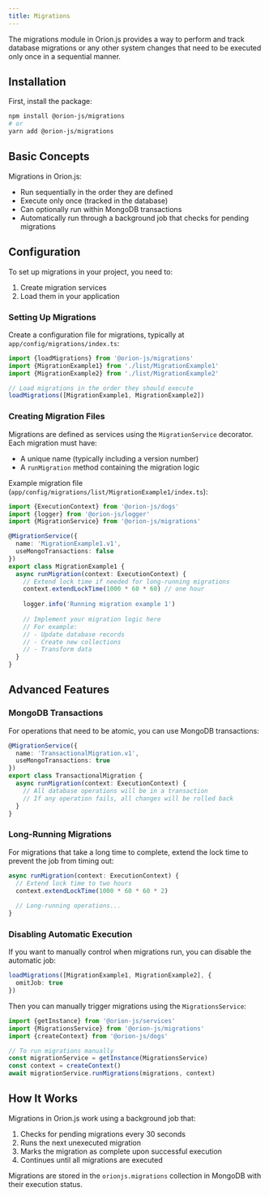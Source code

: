 ```yaml
---
title: Migrations
---
```


The migrations module in Orion.js provides a way to perform and track database migrations or any other system changes that need to be executed only once in a sequential manner.

## Installation

First, install the package:

```bash
npm install @orion-js/migrations
# or
yarn add @orion-js/migrations
```

## Basic Concepts

Migrations in Orion.js:

- Run sequentially in the order they are defined
- Execute only once (tracked in the database)
- Can optionally run within MongoDB transactions
- Automatically run through a background job that checks for pending migrations

## Configuration

To set up migrations in your project, you need to:

1. Create migration services
2. Load them in your application

### Setting Up Migrations

Create a configuration file for migrations, typically at `app/config/migrations/index.ts`:

```typescript
import {loadMigrations} from '@orion-js/migrations'
import {MigrationExample1} from './list/MigrationExample1'
import {MigrationExample2} from './list/MigrationExample2'

// Load migrations in the order they should execute
loadMigrations([MigrationExample1, MigrationExample2])
```

### Creating Migration Files

Migrations are defined as services using the `MigrationService` decorator. Each migration must have:

- A unique name (typically including a version number)
- A `runMigration` method containing the migration logic

Example migration file (`app/config/migrations/list/MigrationExample1/index.ts`):

```typescript
import {ExecutionContext} from '@orion-js/dogs'
import {logger} from '@orion-js/logger'
import {MigrationService} from '@orion-js/migrations'

@MigrationService({
  name: 'MigrationExample1.v1',
  useMongoTransactions: false
})
export class MigrationExample1 {
  async runMigration(context: ExecutionContext) {
    // Extend lock time if needed for long-running migrations
    context.extendLockTime(1000 * 60 * 60) // one hour
    
    logger.info('Running migration example 1')
    
    // Implement your migration logic here
    // For example:
    // - Update database records
    // - Create new collections
    // - Transform data
  }
}
```

## Advanced Features

### MongoDB Transactions

For operations that need to be atomic, you can use MongoDB transactions:

```typescript
@MigrationService({
  name: 'TransactionalMigration.v1',
  useMongoTransactions: true
})
export class TransactionalMigration {
  async runMigration(context: ExecutionContext) {
    // All database operations will be in a transaction
    // If any operation fails, all changes will be rolled back
  }
}
```

### Long-Running Migrations

For migrations that take a long time to complete, extend the lock time to prevent the job from timing out:

```typescript
async runMigration(context: ExecutionContext) {
  // Extend lock time to two hours
  context.extendLockTime(1000 * 60 * 60 * 2)
  
  // Long-running operations...
}
```

### Disabling Automatic Execution

If you want to manually control when migrations run, you can disable the automatic job:

```typescript
loadMigrations([MigrationExample1, MigrationExample2], {
  omitJob: true
})
```

Then you can manually trigger migrations using the `MigrationsService`:

```typescript
import {getInstance} from '@orion-js/services'
import {MigrationsService} from '@orion-js/migrations'
import {createContext} from '@orion-js/dogs'

// To run migrations manually
const migrationService = getInstance(MigrationsService)
const context = createContext()
await migrationService.runMigrations(migrations, context)
```

## How It Works

Migrations in Orion.js work using a background job that:

1. Checks for pending migrations every 30 seconds
2. Runs the next unexecuted migration
3. Marks the migration as complete upon successful execution
4. Continues until all migrations are executed

Migrations are stored in the `orionjs.migrations` collection in MongoDB with their execution status.
